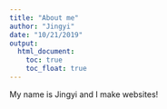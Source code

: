 ```yaml
---
title: "About me"
author: "Jingyi"
date: "10/21/2019"
output: 
  html_document:
    toc: true
    toc_float: true
---
```


My name is Jingyi and I make websites!
